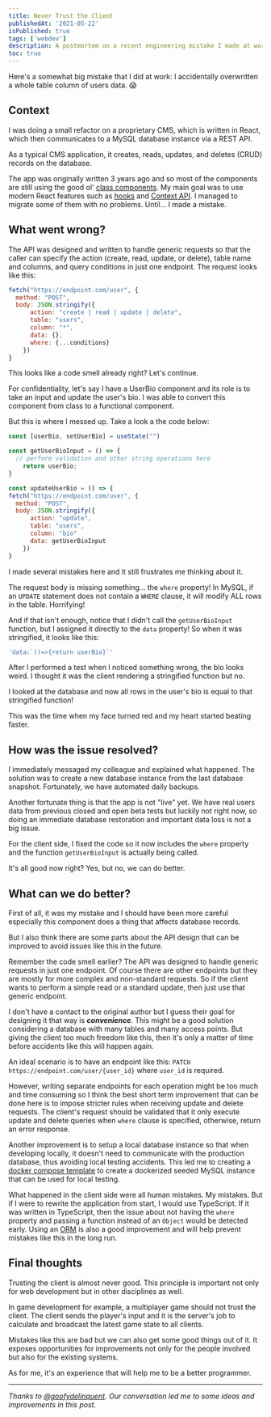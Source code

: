 ```yaml
---
title: Never Trust the Client
publishedAt: '2021-05-22'
isPublished: true
tags: ['webdev']
description: A postmortem on a recent engineering mistake I made at work
toc: true
---
```


Here's a somewhat big mistake that I did at work: I accidentally overwritten a whole table column of users data. 😱

## Context

I was doing a small refactor on a proprietary CMS, which is written in React, which then communicates to a MySQL database instance via a REST API.

As a typical CMS application, it creates, reads, updates, and deletes (CRUD) records on the database.

The app was originally written 3 years ago and so most of the components are still using the good ol' [class components](https://reactjs.org/docs/components-and-props.html#function-and-class-components). My main goal was to use modern React features such as [hooks](https://reactjs.org/docs/hooks-intro.html) and [Context API](https://reactjs.org/docs/context.html). I managed to migrate some of them with no problems. Until… I made a mistake.

## What went wrong?

The API was designed and written to handle generic requests so that the caller can specify the action (create, read, update, or delete), table name and columns, and query conditions in just one endpoint. The request looks like this:

```js
fetch("https://endpoint.com/user", {
  method: "POST",
  body: JSON.stringify({
	  action: "create | read | update | delete",
	  table: "users",
	  column: "*",
	  data: {},
	  where: {...conditions}
	})
}
```

This looks like a code smell already right? Let's continue.

For confidentiality, let's say I have a UserBio component and its role is to take an input and update the user's bio. I was able to convert this component from class to a functional component.

But this is where I messed up. Take a look a the code below:

```js
const [userBio, setUserBio] = useState("")

const getUserBioInput = () => {
  // perform validation and other string operations here
	return userBio;
}

const updateUserBio = () => {
fetch("https://endpoint.com/user", {
  method: "POST",
  body: JSON.stringify({
	  action: "update",
	  table: "users",
	  column: "bio"
	  data: getUserBioInput
	})
}
```

I made several mistakes here and it still frustrates me thinking about it.

The request body is missing something… the `where` property! In MySQL, if an `UPDATE` statement does not contain a `WHERE` clause, it will modify ALL rows in the table. Horrifying!

And if that isn't enough, notice that I didn't call the `getUserBioInput` function, but I assigned it directly to the `data` property! So when it was stringified, it looks like this:

```js
'data:`()=>{return userBio}`'
```

After I performed a test when I noticed something wrong, the bio looks weird. I thought it was the client rendering a stringified function but no.

I looked at the database and now all rows in the user's bio is equal to that stringified function!

This was the time when my face turned red and my heart started beating faster.

## How was the issue resolved?

I immediately messaged my colleague and explained what happened. The solution was to create a new database instance from the last database snapshot. Fortunately, we have automated daily backups.

Another fortunate thing is that the app is not "live" yet. We have real users data from previous closed and open beta tests but luckily not right now, so doing an immediate database restoration and important data loss is not a big issue.

For the client side, I fixed the code so it now includes the `where` property and the function `getUserBioInput` is actually being called.

It's all good now right? Yes, but no, we can do better.

## What can we do better?

First of all, it was my mistake and I should have been more careful especially this component does a thing that affects database records.

But I also think there are some parts about the API design that can be improved to avoid issues like this in the future.

Remember the code smell earlier? The API was designed to handle generic requests in just one endpoint. Of course there are other endpoints but they are mostly for more complex and non-standard requests. So if the client wants to perform a simple read or a standard update, then just use that generic endpoint.

I don't have a contact to the original author but I guess their goal for designing it that way is **_convenience_**. This might be a good solution considering a database with many tables and many access points. But giving the client too much freedom like this, then it's only a matter of time before accidents like this will happen again.

An ideal scenario is to have an endpoint like this: `PATCH https://endpoint.com/user/{user_id}` where `user_id` is required.

However, writing separate endpoints for each operation might be too much and time consuming so I think the best short term improvement that can be done here is to impose stricter rules when receiving update and delete requests. The client's request should be validated that it only execute update and delete queries when `where` clause is specified, otherwise, return an error response.

Another improvement is to setup a local database instance so that when developing locally, it doesn't need to communicate with the production database, thus avoiding local testing accidents. This led me to creating a [docker compose template](https://github.com/jeffjadulco/seeded-mysql-docker-compose) to create a dockerized seeded MySQL instance that can be used for local testing.

What happened in the client side were all human mistakes. My mistakes. But if I were to rewrite the application from start, I would use TypeScript. If it was written in TypeScript, then the issue about not having the `where` property and passing a function instead of an `Object` would be detected early. Using an [ORM](https://en.wikipedia.org/wiki/Object%E2%80%93relational_mapping) is also a good improvement and will help prevent mistakes like this in the long run.

## Final thoughts

Trusting the client is almost never good. This principle is important not only for web development but in other disciplines as well.

In game development for example, a multiplayer game should not trust the client. The client sends the player's input and it is the server's job to calculate and broadcast the latest game state to all clients.

Mistakes like this are bad but we can also get some good things out of it. It exposes opportunities for improvements not only for the people involved but also for the existing systems.

As for me, it's an experience that will help me to be a better programmer.

---

_Thanks to [@goofydelinquent](https://twitter.com/goofydelinquent/). Our conversation led me to some ideas and improvements in this post._
